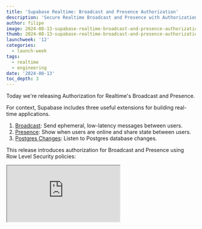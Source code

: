 ```yaml
---
title: 'Supabase Realtime: Broadcast and Presence Authorization'
description: 'Secure Realtime Broadcast and Presence with Authorization'
author: filipe
image: 2024-08-13-supabase-realtime-broadcast-and-presence-authorization/OG.png
thumb: 2024-08-13-supabase-realtime-broadcast-and-presence-authorization/thumb.png
launchweek: '12'
categories:
  - launch-week
tags:
  - realtime
  - engineering
date: '2024-08-13'
toc_depth: 3
---
```


Today we're releasing Authorization for Realtime's Broadcast and Presence.

For context, Supabase includes three useful extensions for building real-time applications.

1. [Broadcast](https://supabase.com/docs/guides/realtime/broadcast): Send ephemeral, low-latency messages between users.
2. [Presence](https://supabase.com/docs/guides/realtime/presence): Show when users are online and share state between users.
3. [Postgres Changes](https://supabase.com/docs/guides/realtime/postgres-changes): Listen to Postgres database changes.

This release introduces authorization for Broadcast and Presence using Row Level Security policies:

<div className="video-container">
  <iframe
    className="w-full"
    src="https://www.youtube-nocookie.com/embed/IXRrU9MpA8Q"
    title="I leaked the data through Supabase Realtime - Broadcast and Presence Authorization"
    allow="accelerometer; autoplay; clipboard-write; encrypted-media; fullscreen; gyroscope; picture-in-picture; web-share"
    allowfullscreen
  />
</div>

To facilitate this, Realtime creates and manages a `messages` table in your Database's `realtime` schema:

<Img
  src={{
    dark: '/images/blog/2024-08-13-supabase-realtime-broadcast-and-presence-authorization/schema--dark.png',
    light:
      '/images/blog/2024-08-13-supabase-realtime-broadcast-and-presence-authorization/schema--light.png',
  }}
  alt="The table that is used to check policies."
/>

You can then write RLS Policies for this table and Realtime will then allow or deny clients' access to your Broadcast and Presence Channels:

- `SELECT` Policies - Allow/Deny receiving messages
- `INSERT` Policies - Allow/Deny sending messages

## How Realtime works without Authorization

When you want to connect to a Realtime Channel, you can do the following:

{/* prettier-ignore */}
```tsx
import { createClient } from '@supabase/supabase-js'

// Prepare client with authenticated user
const client = createClient('<url>', '<anon_key>')
client.realtime.setAuth(token)

// Prepare the realtime channel
const channel = client.channel('topic')

channel
.subscribe((status: string, err: any) => {
  if (status === 'SUBSCRIBED') {
    console.log('Connected')
  }
})
```

Without Authorization, any authenticated client can subscribe to any _public_ Channel, to send and receive any messages.

## Adding Authorization to Realtime Channels

You can convert this into an _authorized_ Channel (one that verifies RLS policies) in two steps:

1. [Create RLS Policies](#create-rls-policies)
2. [Enabling Authorization on Channels](#enabling-authorization-on-channels)

### 1. Create RLS Policies

We'll keep it simple with this example. Let's allow authenticated users to:

- Broadcast: send and receive messages (full access)
- Presence: sync, track, and untrack (full access)

```sql
create policy "authenticated user listen to all"
on "realtime"."messages"
as permissive
for select -- receive
to authenticated
using ( true );

create policy "authenticated user write to all"
on "realtime"."messages"
as permissive
for insert -- send
to authenticated
with check ( true );
```

We also have a new database function called `realtime.topic()`. You can use this to access the name of the Channel inside your Policies:

```sql
create policy "authenticated users can only read from 'locked' topic"
on "realtime"."messages"
as permissive
for select   -- read only
to authenticated
using (
  realtime.topic() = 'locked'  -- access the topic name
);
```

You can use the `extension` column in the `messages` table to allow/deny specify the Realtime extension:

```sql
create policy "read access to broadcast and presence"
on "realtime"."messages"
as permissive
for select
to authenticated
using (
  realtime.messages.extension in ('broadcast', 'presence') -- specify the topic name
);
```

Reference our [Github Discussion](https://github.com/orgs/supabase/discussions/22484) for more complex use cases.

### 2. Enabling Authorization on Channels

We've introduced a new configuration parameter `private` to signal to Realtime servers that you want to check authorization on the channel.

If you try to subscribe with an unauthorized user you will get a new error message informing the user that they do not have permission to access the topic.

```tsx
// With anon user
supabase.realtime
  .channel('locked', { config: { private: true } })
  .subscribe((status: string, err: any) => {
    if (status === 'SUBSCRIBED') {
      console.log('Connected!')
    } else {
      console.error(err.message)
    }
  })

// Outputs the following code:
// "You do not have permissions to read from this Topic"
```

But if you connect with an authorized user you will be able to listen to all messages from the “locked” topic

```tsx
// With an authenticated user
supabase.realtime.setAuth(token)

supabase.realtime
  .channel('locked', { config: { private: true } })
  .subscribe((status: string, err: any) => {
    if (status === 'SUBSCRIBED') {
      console.log('Connected!')
    } else {
      console.error(err.message)
    }
  })

// Outputs the following code:
// "Connected!"
```

### Advanced examples

You can find a more complex example in the [Next.js Authorization Demo](https://github.com/supabase/supabase/tree/master/examples/realtime/nextjs-authorization-demo) where we are using this feature to build chat rooms with restricted access or you could check the [Flutter Figma Clone](https://github.com/supabase/supabase/tree/master/examples/realtime/flutter-figma-clone) to see how you can secure realtime communication between users.

## How does it work?

We decided on an approach that keeps your database and RLS policies at the heart of this new authorization strategy.

### Database as a source of security

To achieve Realtime authorization, we looked into our current solutions, namely how [Storage](https://supabase.com/docs/guides/storage/security/access-control) handles Access Control. Due to the nature of Realtime, our primitives are different as we have no assets stored in the database. So how did we achieve it?

On Channel subscription you are able to inform Realtime to use a private Channel and we will do the required checks.

The checks are done by running SELECT and INSERT queries on the new `realtime.messages` table which are then rolled backed so nothing is persisted. Then, based on the query result, we can determine the policies the user has for a given extension.

As a result, in the server, we create a map of policies per connected socket so we can keep them in memory associated with the user's connection.

```elixir
%Policies{
  broadcast: %BroadcastPolicies{read: false, write: false},
  presence: %PresencePolicies{read: false, write: false}
}
```

### One user, one context, one connection

Now that we have set up everything on the database side, let's understand how it works and how we can verify authorization via RLS policies.

Realtime uses the private flag client's define when creating channel, takes the headers used to upgrade to the WebSocket connection, claims from your verified JSON Web Token (JWT), loads them into a Postgres transaction using `set_config`, verifies them by querying the `realtime.messages` table, and stores the output as a group of policies within the context of the user's channel on the server.

<Img
  src={{
    dark: '/images/blog/2024-08-13-supabase-realtime-broadcast-and-presence-authorization/one-user-connection--dark.png',
    light:
      '/images/blog/2024-08-13-supabase-realtime-broadcast-and-presence-authorization/one-user-connection--light.png',
  }}
  alt="Flow of checks done against the database to determine the policies for a user connection."
/>

## How is this approach performant?

Realtime checks RLS policies against your database on Channel subscription, so expect a small latency increase initially, but will be cached on the server so all messages will pass from client to server to clients with minimal latency.

Latency between geographically close users is very important for a product like Realtime. To deliver messages as fast as possible between users on our global network, we cache the policies.

We can maintain high throughput and low latency on a Realtime Channel with Broadcast and Presence authorization because:

- the policy is only generated when a user connects to a Channel
- the policy cached in memory is close to your users
- the policy is cached for the duration of the connection, until the JWT expires, or when the user sends a new refresh token

If a user does not have access to a given Channel they won't be able to connect at all and their connections will be rejected.

### Refreshing your Policies

Realtime will check RLS policies against your database whenever the user connects or there's a new refresh token to make sure that it continues to be authorized despite any changes to its claims. Be aware of your token expiration time to ensure users policies are checked regularly.

### Postgres Changes Support

This method for Realtime Authorization currently only supports Broadcast and Presence. Postgres Changes already adheres to RLS policies on the tables you're listening to so you can continue using that authorization scheme for getting changes from your database.

## Availability

Broadcast and Presence Authorization is available in Public Beta. We are looking for feedback so please do share it in the [GitHub discussion](https://github.com/orgs/supabase/discussions/22484).

## Future Work

We're excited to make Realtime more secure, performant, and stable.

We'll take your feedback, expand this approach, and continue to improve the developer experience as you implement Realtime Authorization for your use cases.
